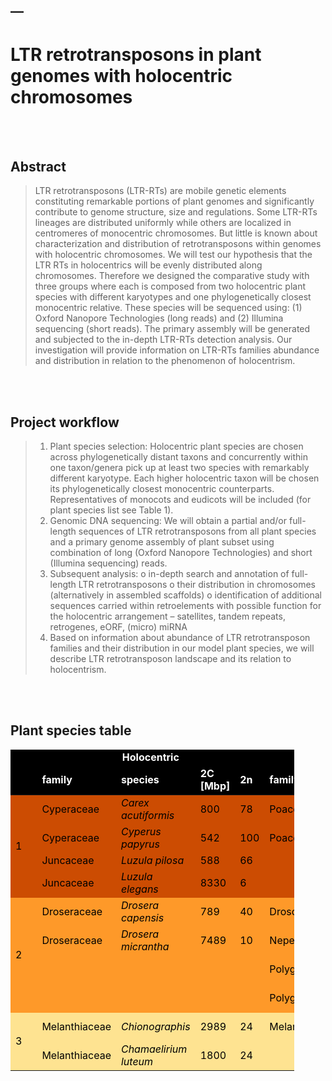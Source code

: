 ---
---

<link rel="stylesheet" href="styles.css" type="text/css">

# LTR retrotransposons in plant genomes with holocentric chromosomes

<br/><br/>

## Abstract
>LTR retrotransposons (LTR-RTs) are mobile genetic elements constituting remarkable
portions of plant genomes and significantly contribute to genome structure, size and regulations.
Some LTR-RTs lineages are distributed uniformly while others are localized in centromeres of
monocentric chromosomes. But little is known about characterization and distribution of
retrotransposons within genomes with holocentric chromosomes. We will test our hypothesis that
the LTR RTs in holocentrics will be evenly distributed along chromosomes. Therefore we designed the
comparative study with three groups where each is composed from two holocentric plant species
with different karyotypes and one phylogenetically closest monocentric relative. These species will
be sequenced using: (1) Oxford Nanopore Technologies (long reads) and (2) Illumina sequencing
(short reads). The primary assembly will be generated and subjected to the in-depth LTR-RTs
detection analysis. Our investigation will provide information on LTR-RTs families abundance and
distribution in relation to the phenomenon of holocentrism.

<br/><br/>

## Project workflow
>1. Plant species selection:
Holocentric plant species are chosen across phylogenetically distant taxons and concurrently
within one taxon/genera pick up at least two species with remarkably different karyotype.
Each higher holocentric taxon will be chosen its phylogenetically closest monocentric
counterparts. Representatives of monocots and eudicots will be included (for plant species
list see Table 1).
2. Genomic DNA sequencing:
We will obtain a partial and/or full-length sequences of LTR retrotransposons from all plant
species and a primary genome assembly of plant subset using combination of long (Oxford
Nanopore Technologies) and short (Illumina sequencing) reads.
3. Subsequent analysis:
o in-depth search and annotation of full-length LTR retrotransposons
o their distribution in chromosomes (alternatively in assembled scaffolds)
o identification of additional sequences carried within retroelements with possible
function for the holocentric arrangement – satellites, tandem repeats, retrogenes,
eORF, (micro) miRNA
4. Based on information about abundance of LTR retrotransposon families and their
distribution in our model plant species, we will describe LTR retrotransposon landscape and
its relation to holocentrism.

<br/><br/>

## Plant species table
<!-- pure html+css style table!!! see: https://www.w3schools.com/css/default.asp -->

<style>
thead {
  font-weight: bold;
  color:white;
  background-color:black
}
tbody {
  color:black
}

</style>

<table style="width:90%">
  <thead>
    <tr>
      <td></td>
      <td colspan="4", align="center">Holocentric</td>
      <td colspan="4", align="center">Monocentric</td>
    </tr>
    <tr>
      <td></td>
      <td>family</td>
      <td>species</td>
      <td> 2C [Mbp] </td>
      <td>2n</td>
      <td>family</td>
      <td>species</td>
      <td>2C [Mbp]</td>
      <td>2n</td>
    </tr>
  </thead>
  <tbody>
    <tr style="background-color:#cc4c02">
      <td rowspan="4">1&emsp;</td>
      <td>Cyperaceae</td>
      <td style="font-style:italic">Carex acutiformis</td>
      <td>800</td>
      <td>78</td>
      <td>Poaceae</td>
      <td style="font-style:italic">Oryza sativa Nipponbare</td>
      <td>799</td>
      <td>24</td>
    </tr>
    <tr style="background-color:#cc4c02">
      <td>Cyperaceae</td>
      <td style="font-style:italic">Cyperus papyrus</td>
      <td>542</td>
      <td>100</td>
      <td>Poaceae</td>
      <td style="font-style:italic">Brychypodium distachyon</td>
      <td>355</td>
      <td>10</td>
    </tr>
    <tr style="background-color:#cc4c02">
      <td>Juncaceae</td>
      <td style="font-style:italic">Luzula pilosa</td>
      <td>588</td>
      <td>66</td>
      <td></td>
      <td style="font-style:italic"></td>
      <td></td>
      <td></td>
    </tr>
    <tr style="background-color:#cc4c02">
      <td>Juncaceae</td>
      <td style="font-style:italic">Luzula elegans</td>
      <td>8330</td>
      <td>6</td>
      <td></td>
      <td style="font-style:italic"></td>
      <td></td>
      <td></td>
    </tr>
    <tr style="background-color:#fe9929">
      <td rowspan="4">2</td>
      <td>Droseraceae</td>
      <td style="font-style:italic">Drosera capensis</td>
      <td>789</td>
      <td>40</td>
      <td>Drosophyllaceae</td>
      <td style="font-style:italic">Drosophyllum lusitanicum</td>
      <td>20833</td>
      <td>12</td>
    </tr>
    <tr style="background-color:#fe9929">
       <td>Droseraceae</td>
      <td style="font-style:italic">Drosera micrantha</td>
      <td>7489</td>
      <td>10</td>
      <td>Nepenthaceae</td>
      <td style="font-style:italic">Nepenthes ventricosa</td>
      <td>3315</td>
      <td>80</td>
    </tr>
    <tr style="background-color:#fe9929">
       <td></td>
      <td style="font-style:italic"></td>
      <td></td>
      <td></td>
      <td>Polygonaceae</td>
      <td style="font-style:italic">Polygonum persicaria</td>
      <td>882</td>
      <td>44</td>
    </tr>
    <tr style="background-color:#fe9929">
      <td></td>
      <td style="font-style:italic"></td>
      <td></td>
      <td></td>
      <td>Polygonaceae</td>
      <td style="font-style:italic">Rumex alpinus</td>
      <td>868</td>
      <td>20</td>
    </tr>
    <tr style="background-color:#fee391">
      <td rowspan="2">3</td>
      <td>Melanthiaceae</td>
      <td style="font-style:italic">Chionographis</td>
      <td>2989</td>
      <td>24</td>
      <td>Melanthiaceae</td>
      <td style="font-style:italic">Paris quadrifolia</td>
      <td>99019</td>
      <td>10</td>
    </tr>
    <tr style="background-color:#fee391">
      <td>Melanthiaceae</td>
      <td style="font-style:italic">Chamaelirium luteum</td>
      <td>1800</td>
      <td>24</td>
      <td></td>
      <td style="font-style:italic"></td>
      <td></td>
      <td></td>
    </tr>
  </tbody>
</table>